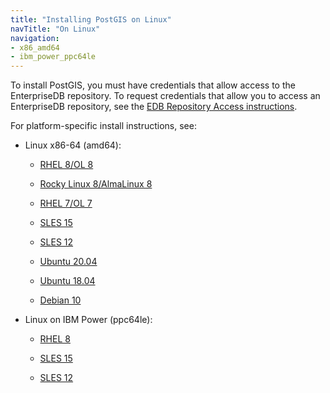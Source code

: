 ```yaml
---
title: "Installing PostGIS on Linux"
navTitle: "On Linux"
navigation:
- x86_amd64
- ibm_power_ppc64le
---
```



To install PostGIS, you must have credentials that allow access to the EnterpriseDB repository. To request credentials that allow you to access an EnterpriseDB repository, see the [EDB Repository Access instructions](https://www.enterprisedb.com/repository-access-request).

For platform-specific install instructions, see:

- Linux x86-64 (amd64):
  - [RHEL 8/OL 8](x86_amd64/postgis_rhel_8_x86)

  - [Rocky Linux 8/AlmaLinux 8](x86_amd64/postgis_other_linux8_x86)
  - [RHEL 7/OL 7](x86_amd64/postgis_rhel7_x86)
  - [SLES 15](x86_amd64/postgis_sles15_x86)
  - [SLES 12](x86_amd64/postgis_sles12_x86)
  - [Ubuntu 20.04](x86_amd64/postgis_ubuntu20_x86)
  - [Ubuntu 18.04](x86_amd64/postgis_ubuntu18_x86)
  - [Debian 10](x86_amd64/postgis_deb10_x86)


- Linux on IBM Power (ppc64le):
  - [RHEL 8](ibm_power_ppc64le/postgis_rhel8_ppcle)

  - [SLES 15](ibm_power_ppc64le/postgis_sles15_ppcle)
  - [SLES 12](ibm_power_ppc64le/postgis_sles12_ppcle)


